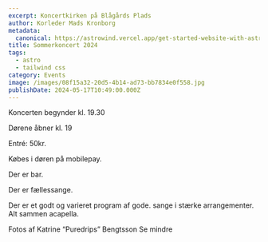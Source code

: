 ```yaml
---
excerpt: Koncertkirken på Blågårds Plads
author: Korleder Mads Kronborg
metadata:
  canonical: https://astrowind.vercel.app/get-started-website-with-astro-tailwind-css
title: Sommerkoncert 2024
tags:
  - astro
  - tailwind css
category: Events
image: /images/08f15a32-20d5-4b14-ad73-bb7834e0f558.jpg
publishDate: 2024-05-17T10:49:00.000Z
---
```

Koncerten begynder kl. 19.30

Dørene åbner kl. 19

Entré: 50kr.

Købes i døren på mobilepay.

Der er bar.

Der er fællessange.

Der er et godt og varieret program af gode. sange i stærke arrangementer. Alt sammen acapella.

Fotos af Katrine “Puredrips” Bengtsson Se mindre
